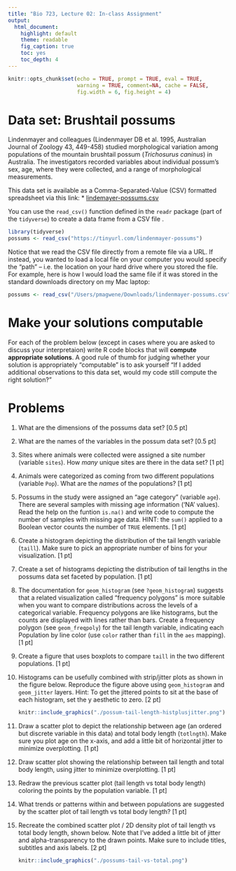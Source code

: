 ```yaml
---
title: "Bio 723, Lecture 02: In-class Assignment"
output:
  html_document:
    highlight: default
    theme: readable
    fig_caption: true
    toc: yes
    toc_depth: 4
---
```


```r
knitr::opts_chunk$set(echo = TRUE, prompt = TRUE, eval = TRUE, 
                      warning = TRUE, comment=NA, cache = FALSE,
                      fig.width = 6, fig.height = 4)
```


# Data set: Brushtail possums

Lindenmayer and colleagues (Lindenmayer DB et al. 1995, Australian Journal of Zoology 43, 449-458) studied morphological variation among populations of the mountain brushtail possum (*Trichosurus caninus*) in Australia. The investigators recorded variables about individual possum's sex, age, where they were collected, and a range of morphological measurements.

This data set is available as a Comma-Separated-Value (CSV) formatted spreadsheet via this link:
  * [lindemayer-possums.csv](https://github.com/Bio723-class/example-datasets/raw/master/lindenmayer-possums.csv)

You can use the `read_csv()` function defined in the `readr` package (part of the `tidyverse`) to create a data frame from a CSV file . 

```r
library(tidyverse)
possums <- read_csv("https://tinyurl.com/lindenmayer-possums")
```


Notice that we read the CSV file directly from a remote file via a URL.  If instead, you wanted to load a local file on your computer you would specify the "path" -- i.e. the location on your hard drive where you stored the file.  For example, here is how I would load the same file if it was stored in the standard downloads directory on my Mac laptop:

```r
possums <- read_csv("/Users/pmagwene/Downloads/lindenmayer-possums.csv")
```

# Make your solutions computable

For each of the problem below (except in cases where you are asked to discuss your interpretaion) write R code blocks that will **compute appropriate solutions**. A good rule of thumb for judging whether your solution is appropriately "computable" is to ask yourself "If I added additional observations to this data set, would my code still compute the right solution?"

# Problems

1. What are the dimensions of the possums data set? [0.5 pt]

1. What are the names of the variables in the possum data set? [0.5 pt]

1. Sites where animals were collected were assigned a site number (variable `sites`). How *many* unique sites are there in the data set? [1 pt]

1. Animals were categorized as coming from two different populations (variable `Pop`). What are the *names* of the populations? [1 pt]

1. Possums in the study were assigned an "age category" (variable `age`). There are several samples with missing age information ('NA' values).  Read the help on the funtion `is.na()` and write code to compute the number of samples with missing age data.  HINT: the `sum()` applied to a Boolean vector counts the number of `TRUE` elements. [1 pt]

1. Create a histogram depicting the distribution of the tail length variable (`taill`). Make sure to pick an appropriate number of bins for your visualization. [1 pt]

1. Create a set of histograms depicting the distribution of tail lengths in the possums data set faceted by population. [1 pt]

1.  The documentation for `geom_histogram` (see `?geom_histogram`) suggests that a related visualization called "frequency polygons" is more suitable when you want to compare distributions across the levels of a categorical variable.  Frequency polygons are like histograms, but the counts are displayed with lines rather than bars. Create a frequency polygon (see `geom_freqpoly`) for the tail length variable,  indicating each Population by  line color (use `color` rather than `fill` in the `aes` mapping). [1 pt]

1. Create a figure that uses boxplots to compare `taill` in the two different populations. [1 pt]

1. Histograms can be usefully combined with strip/jitter plots as shown in the figure below. Reproduce the figure above using `geom_histogram` and `geom_jitter` layers. Hint: To get the jittered points to sit at the base of each histogram, set the y aesthetic to zero. [2 pt]

    ```r
knitr::include_graphics("./possum-tail-length-histplusjitter.png")
```

1. Draw a scatter plot to depict the relationship between age (an ordered but discrete variable in this data) and total body length (`totlngth`). Make sure you plot age on the x-axis, and add a little bit of horizontal jitter to minimize overplotting. [1 pt]

1. Draw scatter plot showing the relationship between tail length and total body length, using jitter to minimize overplotting. [1 pt]

1. Redraw the previous scatter plot (tail length vs total body length) coloring the points by the population variable. [1 pt]

1. What trends or patterns within and between populations are suggested by the scatter plot of tail length vs total body length? [1 pt]

1. Recreate the combined scatter plot / 2D density plot of tail length vs total body length, shown below. Note that I've added a little bit of jitter and alpha-transparency to the drawn points.  Make sure to include titles, subtitles and axis labels. [2 pt]

    ```r
knitr::include_graphics("./possums-tail-vs-total.png")
```

